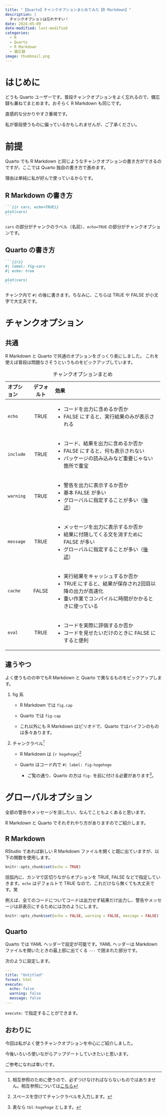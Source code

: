 ```yaml
---
title: "【Quarto】チャンクオプションまとめてみた【R Markdown】"
description: |
  チャンクオプションは忘れやすい！
date: 2024-05-09
date-modified: last-modified
categories: 
  - R
  - Quarto
  - R Markdown
  - 備忘録
image: thumbnail.png
---
```


# はじめに

どうも Quarto ユーザーです。普段チャンクオプションをよく忘れるので、備忘録も兼ねてまとめます。おそらく R Markdown も同じです。

直感的な分かりやすさ重視です。

私が普段使うものに偏っているかもしれませんが、ご了承ください。

# 前提

Quarto でも R Markdown と同じようなチャンクオプションの書き方ができるのですが、ここでは Quarto 独自の書き方で進めます。

理由は単純に私が好んで使っているからです。

## R Markdown の書き方

````.markdown
```{{r cars, echo=TRUE}}
plot(cars)
```
````

`cars` の部分がチャンクのラベル（名前）、`echo=TRUE` の部分がチャンクオプションです。

## Quarto の書き方

````.markdown
```{{r}}
#| label: fig-cars
#| echo: true

plot(cars)
```
````

チャンク内で `#|` の後に書きます。ちなみに、こちらは TRUE や FALSE が小文字で大丈夫です。

# チャンクオプション

## 共通

R Markdown と Quarto で共通のオプションをざっくり表にしました。
これを使えば普段は問題なさそうというものをピックアップしています。

+------------+------------+---------------------------------------------------------+
| オプション | デフォルト | 効果                                                    |
+:===========+:==========:+:========================================================+
| `echo`     | TRUE       | - コードを出力に含めるか否か                            |
|            |            | - FALSE にすると、実行結果のみが表示される              |
+------------+------------+---------------------------------------------------------+
| `include`  | TRUE       | - コード、結果を出力に含めるか否か                      |
|            |            | - FALSE にすると、何も表示されない                      |
|            |            | - パッケージの読み込みなど重要じゃない箇所で重宝        |
+------------+------------+---------------------------------------------------------+
| `warning`  | TRUE       | - 警告を出力に表示するか否か                            |
|            |            | - 基本 FALSE が多い                                     |
|            |            | - グローバルに指定することが多い（[後述](#sec-global)） |
+------------+------------+---------------------------------------------------------+
| `message`  | TRUE       | - メッセージを出力に表示するか否か                      |
|            |            | - 結果に付随してくる文を消すために FALSE が多い         |
|            |            | - グローバルに指定することが多い（[後述](#sec-global)） |
+------------+------------+---------------------------------------------------------+
| `cache`    | FALSE      | - 実行結果をキャッシュするか否か                        |
|            |            | - TRUE にすると、結果が保存され2回目以降の出力が高速化  |
|            |            | - 重い作業でコンパイルに時間がかかるときに使っている    |
+------------+------------+---------------------------------------------------------+
| `eval`     | TRUE       | - コードを実際に評価するか否か                          |
|            |            | - コードを見せたいだけのときに FALSE にすると便利       |
+------------+------------+---------------------------------------------------------+


: チャンクオプションまとめ

## 違うやつ

よく使うものの中でもR Markdown と Quarto で異なるものをピックアップします。

1. fig 系

    - R Markdown では `fig.cap`
    
    - Quarto では `fig-cap`
    
    - これ以外にも R Markdown はピリオドで、Quarto ではハイフンのものは多々あります。
    
2. チャンクラベル^[相互参照のために使うので、必ずつけなければならないものではありません。相互参照については[こちら](../240509_cross_reference/index.html)]

    - R Markdown は `{r hogehoge}`^[スペースを空けてチャンクラベルを入力します。]
    
    - Quarto はコード内で `#| label: fig-hogehoge`
    
        - ご覧の通り、Quarto の方は `fig-` を前に付ける必要があります^[表なら `tbl-hogehoge` とします。]。

# グローバルオプション {#sec-global}

全部の警告やメッセージを消したい、なんてこともよくあると思います。

R Markdown と Quarto でそれぞれやり方がありますのでご紹介します。

## R Markdown

RStudio であれば新しい R Markdown ファイルを開くと既に出ていますが、以下の関数を使用します。

```.r
knitr::opts_chunk$set(echo = TRUE)
```

括弧内に、カンマで区切りながらオプションを TRUE, FALSE などで指定していきます。`echo` はデフォルトで TRUE なので、これだけなら無くても大丈夫です。笑

例えば、全てのコードについてコードは出力せず結果だけ出力し、警告やメッセージは非表示にするためには次のようにします。

```.r
knitr::opts_chunk$set(echo = FALSE, warning = FALSE, message = FALSE)
```

## Quarto

Quarto では YAML ヘッダーで設定が可能です。YAML ヘッダーは Markdown ファイルを開いたときの最上部に出てくる `---` で囲まれた部分です。

次のように設定します。

```.yml
---
title: "Untitled"
format: html
execute: 
  echo: false
  warning: false
  message: false
---
```

`execute:` で指定することができます。

## おわりに

今回は私がよく使うチャンクオプションを中心にご紹介しました。

今後いろいろ使いながらアップデートしていきたいと思います。

ご参考になれば幸いです。
